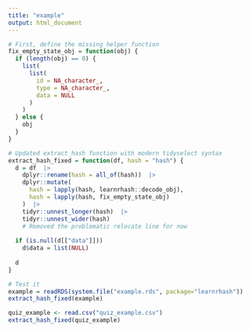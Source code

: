 ```yaml
---
title: "example"
output: html_document
---
```


```r
# First, define the missing helper function
fix_empty_state_obj = function(obj) {
  if (length(obj) == 0) {
    list(
      list(
        id = NA_character_,
        type = NA_character_,
        data = NULL
      )
    )
  } else {
    obj
  }
}

# Updated extract_hash function with modern tidyselect syntax
extract_hash_fixed = function(df, hash = "hash") {
  d = df  |> 
    dplyr::rename(hash = all_of(hash))  |> 
    dplyr::mutate(
      hash = lapply(hash, learnrhash::decode_obj),
      hash = lapply(hash, fix_empty_state_obj)
    )  |> 
    tidyr::unnest_longer(hash)  |> 
    tidyr::unnest_wider(hash)
    # Removed the problematic relocate line for now
  
  if (is.null(d[["data"]]))
    d$data = list(NULL)
  
  d
}

# Test it
example = readRDS(system.file("example.rds", package="learnrhash"))
extract_hash_fixed(example)
```
```r
quiz_example <- read.csv("quiz_example.csv")
extract_hash_fixed(quiz_example)
```
